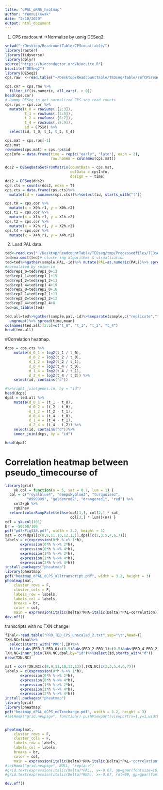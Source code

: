 ```yaml
---
title: "dPAL_dRNA_heatmap"
author: "Yeonui+Kwak"
date: "2/10/2020"
output: html_document
---
```

1. CPS readcount ->Normalize by usnig DESeq2.
```R
setwd("~/Desktop/ReadcountTable/CPScounttable/")
library(raster)
library(tidyverse)
library(dplyr) 
source("https://bioconductor.org/biocLite.R")
biocLite("DESeq2")
library(DESeq2)
cps.raw  <-read.table("~/Desktop/ReadcountTable/TEDseq/table/refCPSreadCount.txt",sep="\t",head=T)

cps.cor = cps.raw %>%
  filter_if(is.numeric, all_vars(. > 0)) 
head(cps.cor)
# Dummy DESeq to get normalized CPS-seq read counts
cps.rps = cps.cor %>%
  mutate(t_0 = rowSums(.[2:3]),
         t_1 = rowSums(.[4:5]),
         t_2 = rowSums(.[6:7]),
         t_4 = rowSums(.[8:9]),
         id = CPSid) %>%
  select(id, t_0, t_1, t_2, t_4)

cps.mat = cps.rps[-1]
cps.mat
rownames(cps.mat) = cps.rps$id
cpsInfo = data.frame(time = rep(c("early", "late"), each = 2),
                     row.names = colnames(cps.mat))

dds2 = DESeqDataSetFromMatrix(countData = cps.mat,
                              colData = cpsInfo,
                              design = ~ time)
dds2 = DESeq(dds2)
cps.cts = counts(dds2, norm = T)
cps.cts = data.frame(cps.cts)%>%
  mutate(id = rownames(cps.cts))%>%select(id, starts_with("t"))

cps.t0 = cps.cor %>%
  mutate(x = X0h.r1, y = X0h.r2)
cps.t1 = cps.cor %>%
  mutate(x = X1h.r1, y = X1h.r2)
cps.t2 = cps.cor %>%
  mutate(x = X2h.r1, y = X2h.r2)
cps.t4 = cps.cor %>%
  mutate(x = X4h.r1, y = X4h.r2)

```
2. Load PAL data.
```R

ted<-read.csv("~/Desktop/ReadcountTable/TEDseq/tmp/Processedfiles/TEDseq_all_medianPAL.final.txt",sep="\t",header=T, stringsAsFactors = F)
ted=na.omit(ted)# clustering algorithms & visualization
ted=ted%>%gather(sample,PAL,-id)%>% mutate(PAL=as.numeric(PAL))%>% spread(sample,PAL)
#normalzied by spike-in
ted$rep1_0=ted$rep1_0+13
ted$rep1_1=ted$rep1_1+15
ted$rep1_2=ted$rep1_2+13
ted$rep1_4=ted$rep1_4+19
ted$rep2_0=ted$rep2_0+16
ted$rep2_1=ted$rep2_1+13
ted$rep2_2=ted$rep2_2+12
ted$rep2_4=ted$rep2_4+8
ted=as_tibble(ted)

ted.all=ted%>%gather(sample,pal,-id)%>%separate(sample,c("replicate","time"),sep="_")%>%group_by(id,time)%>%summarise(mean =mean(pal))%>%
  ungroup()%>% spread(time,mean)
colnames(ted.all)[2:5]=c("t_0", "t_1", "t_2", "t_4")
head(ted.all)
```








#Correlation heatmap.
```R
dcps = cps.cts %>%
	mutate(d_0_1 = log2(t_1 / t_0),
	       d_0_2 = log2(t_2 / t_0),
	       d_1_2 = log2(t_2 / t_1),
	       d_0_4 = log2(t_4 / t_0),
	       d_1_4 = log2(t_4 / t_1),
	       d_2_4 = log2(t_4 / t_2)) %>%
	select(id, contains("d")) 

#%>%right_join(genes.cm, by = "id")
head(dcps)
dpal = ted.all %>%
	mutate(d_0_1 = (t_1 - t_0),
	       d_0_2 = (t_2 - t_0),
	       d_1_2 = (t_2 - t_1),
	       d_0_4 = (t_4 - t_0),
	       d_1_4 = (t_4 - t_1),
	       d_2_4 = (t_4 - t_2)) %>%
	select(id, contains("d"))%>%
	inner_join(dcps, by = "id")

head(dpal)
```

# Correlation heatmap between pseudo_timecourse of 
```R
library(grid)
	yk.col = function(n = 5, sat = 0.7, lum = 1) {
  col = c("royalblue4", "deepskyblue3", "turquoise3",
          "#999999", "goldenrod2", "orangered1", "red") %>%
    col2rgb %>%
    rgb2hsv
  return(colorRampPalette(hsv(col[1,], col[2,] * sat,
                              col[3,] * lum))(n)) }
col = yk.col(101)
br = -50:50/100
pdf("pdf/FigS3E.pdf", width = 3.2, height = 3)
mat = cor(dpal[c(8,9,11,10,12,13)],dpal[c(2,3,5,4,6,7)])
labels = c(expression(0*h %->% 1*h),
	   expression(0*h %->% 2*h),
	   expression(0*h %->% 4*h),
	   expression(1*h %->% 2*h),
	   expression(1*h %->% 4*h),
	   expression(2*h %->% 4*h))
install.packages("pheatmap")
library(pheatmap)
pdf("heatmap_dPAL_dCPS_alltranscript.pdf", width = 3.2, height = 3)
pheatmap(mat,
	cluster_rows = F,
	cluster_cols = F,
	labels_row = labels,
	labels_col = labels,
	breaks = br,
	color = col,
	main = expression(italic(Delta)*RNA-italic(Delta)*PAL~correlation))
dev.off()


```


transcripts with no TXN change.
```R
final<-read.table("PRO_TED_CPS_unscaled_2.txt",sep="\t",head=T)
TXN.NC=final%>%
  select(starts_with("PRO"),ID)%>%
  filter(abs(PRO_1-PRO_0)<(0.5)&abs(PRO_2-PRO_1)<(0.5)&abs(PRO_4-PRO_2)<(0.5)&abs(PRO_4-PRO_0)<(0.5))%>%rename("id"=ID)
TXN.NC=inner_join(TXN.NC,dpal,by="id")%>%select(id,starts_with("d"))
nrow(TXN.NC)

mat = cor(TXN.NC[c(8,9,11,10,12,13)],TXN.NC[c(2,3,5,4,6,7)])
labels = c(expression(0*h %->% 1*h),
	   expression(0*h %->% 2*h),
	   expression(0*h %->% 4*h),
	   expression(1*h %->% 2*h),
	   expression(1*h %->% 4*h),
	   expression(2*h %->% 4*h))
install.packages("pheatmap")
library(grid)
library(pheatmap)
pdf("heatmap_dPAL_dCPS_noTxnchange.pdf", width = 3.2, height = 3)
#setHook("grid.newpage", function() pushViewport(viewport(x=1,y=1,width=0.9, height=0.9, name="vp", just=c("right","top"))), action="prepend")


pheatmap(mat,
	cluster_rows = F,
	cluster_cols = F,
	labels_row = labels,
	labels_col = labels,
	breaks = br,
	color = col,
	main = expression(italic(Delta)*RNA-italic(Delta)*PAL~"correlation"))
#setHook("grid.newpage", NULL, "replace")
#grid.text(expression(italic(Delta)*PAL), y=-0.07, gp=gpar(fontsize=16))
#grid.text(expression(italic(Delta)*RNA), x=-0.07, rot=90, gp=gpar(fontsize=16))

dev.off()


```